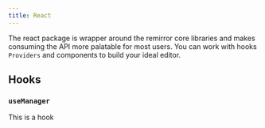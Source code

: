 ```yaml
---
title: React
---
```


The react package is wrapper around the remirror core libraries and makes consuming the API more
palatable for most users. You can work with hooks `Providers` and components to build your ideal
editor.

## Hooks

### `useManager`

This is a hook
